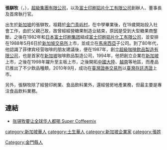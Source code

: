 '''張騏牧'''（'''{{lang-en|David Kee-bock Teo}}'''，{{bd|1951年}}），[[超級集團有限公司|超級集團有限公司]]，以及[[富士印刷铝片化工有限公司|富士印刷铝片化工有限公司]]創辦人、董事長及首席執行官。

出生於[[新加坡|新加坡]]的張騏牧，祖籍於[[金门|金门]][[青屿村|青屿村]]，在中學畢業後，在19歲開始投入社會工作，由於父親己故，故曾經經營糖果制造业結束，原因是受到大型糖果商壟斷。之後在1982年和[[日本富士印刷集团|日本富士印刷集团]]組成[[富士印刷铝片化工有限公司|富士印刷铝片化工有限公司]]，並安排在1988年5月6日於[[新加坡交易所|新加坡交易所]]上市，並成立在[[馬來西亞|馬來西亞]]子公司。到了80年代，他認識了菲律宾经营咖啡的朋友建議後，便在1987年，創立[[超級咖啡飲品製造有限公司|超級咖啡飲品製造有限公司]]，也是首家在[[新加坡|新加坡]]咖啡飲品製造公司，1994年，他把創立企業在[[新加坡|新加坡]]上市，之後在1998年躍升至主板上市，之後開拓[[中國大陸|中國大陸]]、[[越南|越南]]等地區，而產品已推出了不少飲品種類，2010年9月，成功在[[臺灣證券交易所|臺灣證券交易所]]以[[臺灣存託憑證|臺灣存託憑證]]上市。

另外，張騏牧除了經營印刷業、食品飲料業外，還經營房地產業務，但最主要是專注食品飲料業務。

==連結==
*[http://blog.sina.com.cn/s/blog_5edd46a70100pmen.html 张骐牧要让全球华人都喝 Super Coffeemix] {{Wayback|url=http://blog.sina.com.cn/s/blog_5edd46a70100pmen.html |date=20160304105329 }}

[[category:新加坡華人|category:新加坡華人]]
[[category:土生華人|category:土生華人]]
[[Category:金門縣人|Category:金門縣人]]
[[category:新加坡企業家|category:新加坡企業家]]
[[category:張姓|category:張姓]]